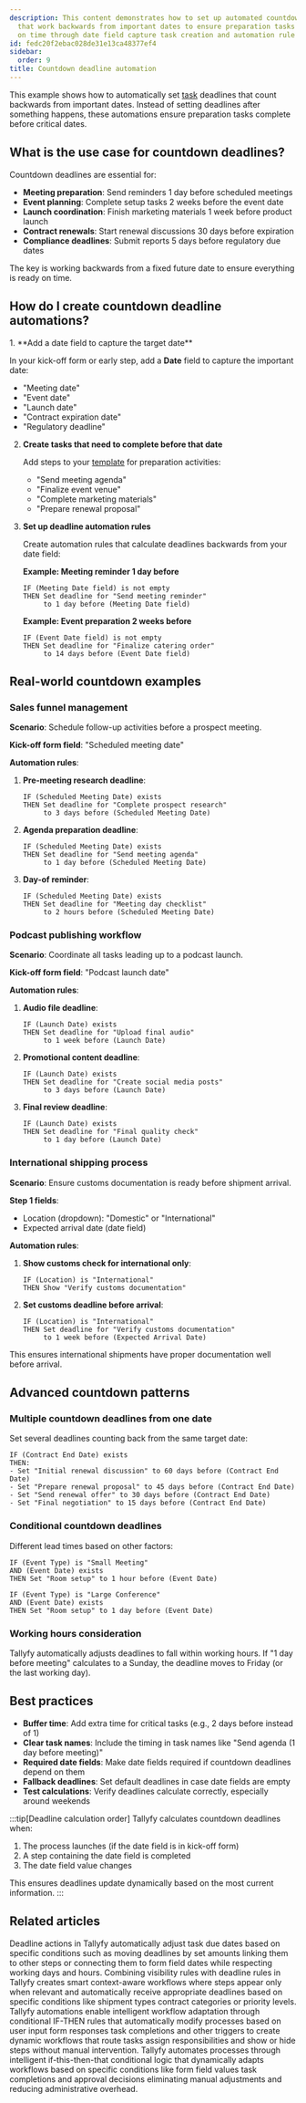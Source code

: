```yaml
---
description: This content demonstrates how to set up automated countdown deadlines
  that work backwards from important dates to ensure preparation tasks are completed
  on time through date field capture task creation and automation rule configuration.
id: fedc20f2ebac028de31e13ca48377ef4
sidebar:
  order: 9
title: Countdown deadline automation
---
```



This example shows how to automatically set [task](/products/pro/tracking-and-tasks/tasks/) deadlines that count backwards from important dates. Instead of setting deadlines after something happens, these automations ensure preparation tasks complete before critical dates.

## What is the use case for countdown deadlines?

Countdown deadlines are essential for:

- **Meeting preparation**: Send reminders 1 day before scheduled meetings
- **Event planning**: Complete setup tasks 2 weeks before the event date
- **Launch coordination**: Finish marketing materials 1 week before product launch
- **Contract renewals**: Start renewal discussions 30 days before expiration
- **Compliance deadlines**: Submit reports 5 days before regulatory due dates

The key is working backwards from a fixed future date to ensure everything is ready on time.

## How do I create countdown deadline automations?

<Steps>
1. **Add a date field to capture the target date**
   
   In your kick-off form or early step, add a **Date** field to capture the important date:
   - "Meeting date"
   - "Event date"
   - "Launch date"
   - "Contract expiration date"
   - "Regulatory deadline"

2. **Create tasks that need to complete before that date**
   
   Add steps to your [template](/products/pro/documenting/templates/) for preparation activities:
   - "Send meeting agenda"
   - "Finalize event venue"
   - "Complete marketing materials"
   - "Prepare renewal proposal"

3. **Set up deadline automation rules**
   
   Create automation rules that calculate deadlines backwards from your date field:
   
   **Example: Meeting reminder 1 day before**
   ```
   IF (Meeting Date field) is not empty
   THEN Set deadline for "Send meeting reminder" 
        to 1 day before (Meeting Date field)
   ```
   
   **Example: Event preparation 2 weeks before**
   ```
   IF (Event Date field) is not empty
   THEN Set deadline for "Finalize catering order" 
        to 14 days before (Event Date field)
   ```
</Steps>

## Real-world countdown examples

### Sales funnel management

**Scenario**: Schedule follow-up activities before a prospect meeting.

**Kick-off form field**: "Scheduled meeting date"

**Automation rules**:

1. **Pre-meeting research deadline**:
   ```
   IF (Scheduled Meeting Date) exists
   THEN Set deadline for "Complete prospect research" 
        to 3 days before (Scheduled Meeting Date)
   ```

2. **Agenda preparation deadline**:
   ```
   IF (Scheduled Meeting Date) exists
   THEN Set deadline for "Send meeting agenda" 
        to 1 day before (Scheduled Meeting Date)
   ```

3. **Day-of reminder**:
   ```
   IF (Scheduled Meeting Date) exists
   THEN Set deadline for "Meeting day checklist" 
        to 2 hours before (Scheduled Meeting Date)
   ```

### Podcast publishing workflow

**Scenario**: Coordinate all tasks leading up to a podcast launch.

**Kick-off form field**: "Podcast launch date"

**Automation rules**:

1. **Audio file deadline**:
   ```
   IF (Launch Date) exists
   THEN Set deadline for "Upload final audio" 
        to 1 week before (Launch Date)
   ```

2. **Promotional content deadline**:
   ```
   IF (Launch Date) exists
   THEN Set deadline for "Create social media posts" 
        to 3 days before (Launch Date)
   ```

3. **Final review deadline**:
   ```
   IF (Launch Date) exists
   THEN Set deadline for "Final quality check" 
        to 1 day before (Launch Date)
   ```

### International shipping process

**Scenario**: Ensure customs documentation is ready before shipment arrival.

**Step 1 fields**: 
- Location (dropdown): "Domestic" or "International"
- Expected arrival date (date field)

**Automation rules**:

1. **Show customs check for international only**:
   ```
   IF (Location) is "International"
   THEN Show "Verify customs documentation"
   ```

2. **Set customs deadline before arrival**:
   ```
   IF (Location) is "International"
   THEN Set deadline for "Verify customs documentation"
        to 1 week before (Expected Arrival Date)
   ```

This ensures international shipments have proper documentation well before arrival.

## Advanced countdown patterns

### Multiple countdown deadlines from one date

Set several deadlines counting back from the same target date:

```
IF (Contract End Date) exists
THEN:
- Set "Initial renewal discussion" to 60 days before (Contract End Date)
- Set "Prepare renewal proposal" to 45 days before (Contract End Date)
- Set "Send renewal offer" to 30 days before (Contract End Date)
- Set "Final negotiation" to 15 days before (Contract End Date)
```

### Conditional countdown deadlines

Different lead times based on other factors:

```
IF (Event Type) is "Small Meeting" 
AND (Event Date) exists
THEN Set "Room setup" to 1 hour before (Event Date)

IF (Event Type) is "Large Conference"
AND (Event Date) exists  
THEN Set "Room setup" to 1 day before (Event Date)
```

### Working hours consideration

Tallyfy automatically adjusts deadlines to fall within working hours. If "1 day before meeting" calculates to a Sunday, the deadline moves to Friday (or the last working day).

## Best practices

- **Buffer time**: Add extra time for critical tasks (e.g., 2 days before instead of 1)
- **Clear task names**: Include the timing in task names like "Send agenda (1 day before meeting)"
- **Required date fields**: Make date fields required if countdown deadlines depend on them
- **Fallback deadlines**: Set default deadlines in case date fields are empty
- **Test calculations**: Verify deadlines calculate correctly, especially around weekends

:::tip[Deadline calculation order]
Tallyfy calculates countdown deadlines when:
1. The process launches (if the date field is in kick-off form)
2. A step containing the date field is completed
3. The date field value changes

This ensures deadlines update dynamically based on the most current information.
:::


## Related articles
<CardGrid>
<LinkTitleCard header="<b>Actions > Automate deadline shifts on tasks</b>" href="/products/pro/documenting/templates/automations/actions/deadline-actions/" > Deadline actions in Tallyfy automatically adjust task due dates based on specific conditions such as moving deadlines by set amounts linking them to other steps or connecting them to form field dates while respecting working days and hours. </LinkTitleCard>
<LinkTitleCard header="<b>Examples > Combined visibility and deadline rules</b>" href="/products/pro/documenting/templates/automations/examples/combined-visibility-deadline-rules/" > Combining visibility rules with deadline rules in Tallyfy creates smart context-aware workflows where steps appear only when relevant and automatically receive appropriate deadlines based on specific conditions like shipment types contract categories or priority levels. </LinkTitleCard>
<LinkTitleCard header="<b>Templates > Automations</b>" href="/products/pro/documenting/templates/automations/" > Tallyfy automations enable intelligent workflow adaptation through conditional IF-THEN rules that automatically modify processes based on user input form responses task completions and other triggers to create dynamic workflows that route tasks assign responsibilities and show or hide steps without manual intervention. </LinkTitleCard>
<LinkTitleCard header="<b>Tutorials > Create an automation</b>" href="/products/pro/tutorials/how-can-tallyfy-automate-and-streamline-my-processes/" > Tallyfy automates processes through intelligent if-this-then-that conditional logic that dynamically adapts workflows based on specific conditions like form field values task completions and approval decisions eliminating manual adjustments and reducing administrative overhead. </LinkTitleCard>
</CardGrid>